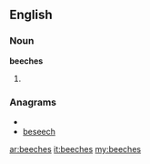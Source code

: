 ==English==

===Noun===
'''beeches'''

# {{plural of|[[beech]]}}

===Anagrams===
* {{alphagram|bceeehs}}
* [[beseech#English|beseech]]

[[ar:beeches]]
[[it:beeches]]
[[my:beeches]]